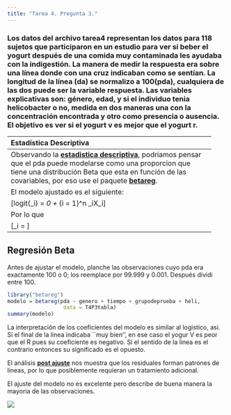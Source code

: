 ```yaml
---
title: "Tarea 4. Pregunta 3."
---
```


### Los datos del archivo tarea4 representan los datos para 118 sujetos que participaron en un estudio para ver si beber el yogurt después de una comida muy contaminada les ayudaba con la indigestión. La manera de medir la respuesta era sobre una línea donde con una cruz indicaban como se sentían. La longitud de la línea (da) se normalizo a 100(pda), cualquiera de las dos puede ser la variable respuesta. Las variables explicativas son: género, edad, y si el individuo tenia helicobacter o no, medida en dos maneras una con la concentración encontrada y otro como presencia o ausencia. El objetivo es ver si el yogurt v es  mejor que el yogurt r.


------------------------------------------------------------------
Estadística Descriptiva
------------------------------------------------------------------
Observando la **[estadistica descriptiva](https://austriamax1.github.io/T4P3_ED.html)**, podríamos pensar que el pda puede modelarse como una proporcion que tiene una distribución Beta que esta en función de las covariables, por eso use el paquete **[betareg](https://cran.r-project.org/web/packages/betareg/vignettes/betareg.pdf)**.

El modelo ajustado es el siguiente:

\[logit(\mu_i) =  \beta_0 + \sum_{i = 1}^n \beta_iX_i\]

Por lo que 

\[\mu_i =  \frac{\exp(\beta_0 + \sum_{i = 1}^n \beta_iX_i)}{1+\exp(\beta_0 + \sum_{i = 1}^n \beta_iX_i)}\]

------------------------------------------------------------------
Regresión Beta
------------------------------------------------------------------
Antes de ajustar el modelo, planche las observaciones cuyo pda era exactamente 100 o 0; los reemplace por 99.999 y 0.001. Después dividi entre 100.


```r
library("betareg")
modelo = betareg(pda ~ genero + tiempo + grupodeprueba + heli,
                  data = T4P3tabla)
summary(modelo)
```

La interpretación de los coeficientes del modelo es similar al logistico, asi. Si el final de la linea indicaba ``muy bien'', en ese caso el yogur V es peor que el R pues su coeficiente es negativo. Si el sentido de la linea es el contrario entonces su significado es el opuesto.

El análisis **[post ajuste](https://austriamax1.github.io/T4P3_Postajuste.html)** nos muestra que los residuales forman patrones de lineas, por lo que posiblemente requieran un tratamiento adicional.


El ajuste del modelo no es excelente pero describe de buena manera la mayoria de las observaciones.


![](T4P3_prediccion.png)


